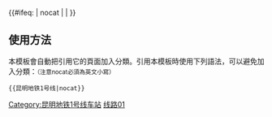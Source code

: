 {{鐵道路線 | lua=1
| 模板名稱 =昆明地铁1号线
| Logo =
| 名稱 =[[昆明地铁1号线]]
| 代表色 = {{昆明地铁颜色|1}}
| 铁道系统 = 昆明地铁
| 背景顏色=#FFFFFF
| 車站列表 = style=font-style:italic; ~ 教场北路 ~ 苏家塘 ~ 一二一大街 ~ 潘家湾 ~ 弥勒寺 ~ 金碧广场 ~ 得胜桥 ~ style= ~ 环城南路 ~ 昆明火车站 ~ 福德 ~ 日新路 ~ 巫家坝 ~ 昌宏西路 ~ 晓东村 ~ 珥季路 ~ 星耀路 ~ <br>#新亚洲体育城# ~ 南部汽车站 ~ 斗南 ~ 春融街 ~ blstart ~ 驼峰街 ~ 联大街 ~ 谊康南路 ~ 大学城 ~ 大学城南 ~ blline ~ 市级行政中心·清风 ~ 宜和路 ~ 白龙潭 ~ 昆明南火车站 ~ blend
| 註釋 = 斜体字为1号线西北延线建设中站点。本线目前和2号线[[直通运行]]，待其中一条线路二期建成后，两线将各自独立运行。
}}<includeonly>{{#ifeq: {{{1}}} | nocat | <!--空--> | [[Category:昆明地铁1号线车站]] }}</includeonly><noinclude>

==使用方法==
本模板會自動把引用它的頁面加入分類。引用本模板時使用下列語法，可以避免加入分類：<small>（注意nocat必須為英文小寫）</small>
 <nowiki>{{</nowiki>昆明地铁1号线<nowiki>|nocat}}</nowiki>

[[Category:昆明地铁模板|线路01]]</noinclude>